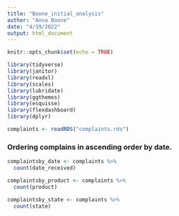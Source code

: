 ```yaml
---
title: "Boone_initial_analysis"
author: "Anna Boone"
date: "4/19/2022"
output: html_document
---
```


```r
knitr::opts_chunk$set(echo = TRUE)
```

```r
library(tidyverse)
library(janitor)
library(readxl)
library(scales)
library(lubridate)
library(ggthemes)
library(esquisse)
library(flexdashboard)
library(dplyr)

```

```r
complaints <- readRDS("complaints.rds")
```

### Ordering complains in ascending order by date. 

```r
complaintsby_date <- complaints %>% 
  count(date_received)
```

```r
complaintsby_product <- complaints %>% 
  count(product)
```

```r
complaintsby_state <- complaints %>% 
  count(state)
```

